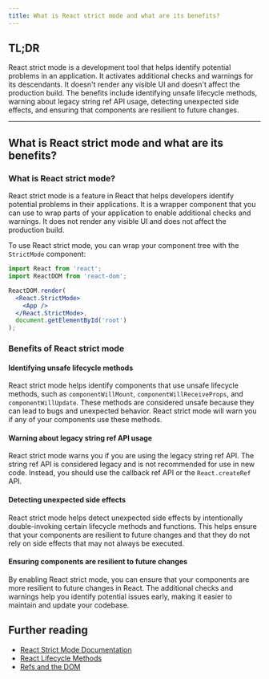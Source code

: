 ```yaml
---
title: What is React strict mode and what are its benefits?
---
```


## TL;DR

React strict mode is a development tool that helps identify potential problems in an application. It activates additional checks and warnings for its descendants. It doesn't render any visible UI and doesn't affect the production build. The benefits include identifying unsafe lifecycle methods, warning about legacy string ref API usage, detecting unexpected side effects, and ensuring that components are resilient to future changes.

---

## What is React strict mode and what are its benefits?

### What is React strict mode?

React strict mode is a feature in React that helps developers identify potential problems in their applications. It is a wrapper component that you can use to wrap parts of your application to enable additional checks and warnings. It does not render any visible UI and does not affect the production build.

To use React strict mode, you can wrap your component tree with the `StrictMode` component:

```jsx
import React from 'react';
import ReactDOM from 'react-dom';

ReactDOM.render(
  <React.StrictMode>
    <App />
  </React.StrictMode>,
  document.getElementById('root')
);
```

### Benefits of React strict mode

#### Identifying unsafe lifecycle methods

React strict mode helps identify components that use unsafe lifecycle methods, such as `componentWillMount`, `componentWillReceiveProps`, and `componentWillUpdate`. These methods are considered unsafe because they can lead to bugs and unexpected behavior. React strict mode will warn you if any of your components use these methods.

#### Warning about legacy string ref API usage

React strict mode warns you if you are using the legacy string ref API. The string ref API is considered legacy and is not recommended for use in new code. Instead, you should use the callback ref API or the `React.createRef` API.

#### Detecting unexpected side effects

React strict mode helps detect unexpected side effects by intentionally double-invoking certain lifecycle methods and functions. This helps ensure that your components are resilient to future changes and that they do not rely on side effects that may not always be executed.

#### Ensuring components are resilient to future changes

By enabling React strict mode, you can ensure that your components are more resilient to future changes in React. The additional checks and warnings help you identify potential issues early, making it easier to maintain and update your codebase.

## Further reading

- [React Strict Mode Documentation](https://reactjs.org/docs/strict-mode.html)
- [React Lifecycle Methods](https://reactjs.org/docs/react-component.html#the-component-lifecycle)
- [Refs and the DOM](https://reactjs.org/docs/refs-and-the-dom.html)

